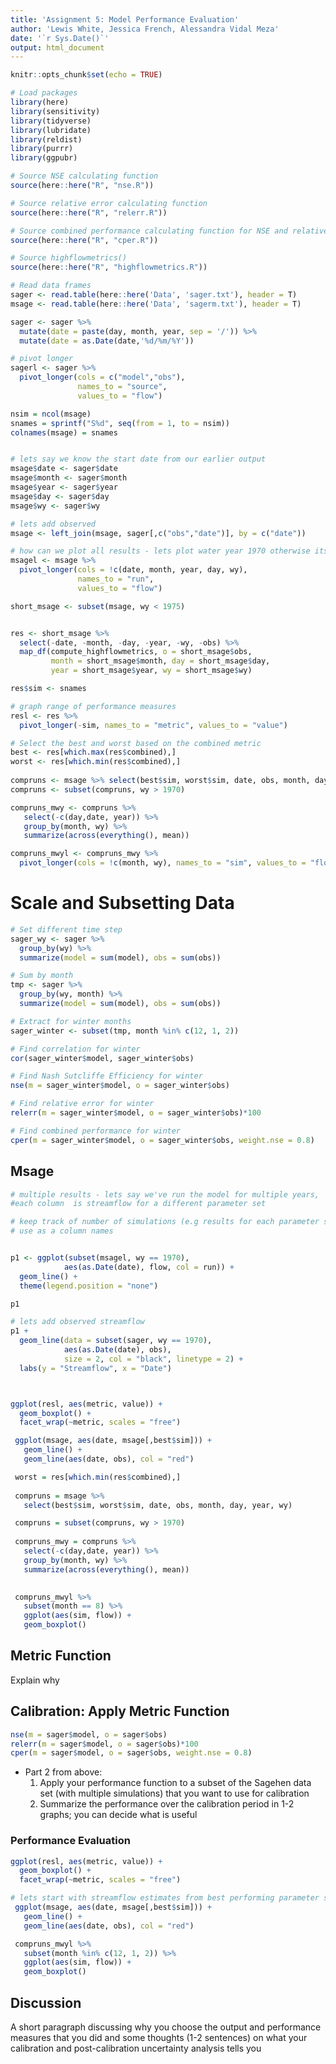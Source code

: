 ```yaml
---
title: 'Assignment 5: Model Performance Evaluation'
author: 'Lewis White, Jessica French, Alessandra Vidal Meza'
date: '`r Sys.Date()`'
output: html_document
---
```


```r
knitr::opts_chunk$set(echo = TRUE)

# Load packages
library(here)
library(sensitivity)
library(tidyverse)
library(lubridate)
library(reldist)
library(purrr)
library(ggpubr)

# Source NSE calculating function 
source(here::here("R", "nse.R"))

# Source relative error calculating function
source(here::here("R", "relerr.R"))

# Source combined performance calculating function for NSE and relative error with 50/50 weighting 
source(here::here("R", "cper.R"))

# Source highflowmetrics()
source(here::here("R", "highflowmetrics.R"))

# Read data frames
sager <- read.table(here::here('Data', 'sager.txt'), header = T)
msage <- read.table(here::here('Data', 'sagerm.txt'), header = T) 
```

```r
sager <- sager %>% 
  mutate(date = paste(day, month, year, sep = '/')) %>%
  mutate(date = as.Date(date,'%d/%m/%Y'))

# pivot longer
sagerl <- sager %>% 
  pivot_longer(cols = c("model","obs"),
               names_to = "source",
               values_to = "flow")
```

```r
nsim = ncol(msage)
snames = sprintf("S%d", seq(from = 1, to = nsim))
colnames(msage) = snames


# lets say we know the start date from our earlier output
msage$date <- sager$date
msage$month <- sager$month
msage$year <- sager$year
msage$day <- sager$day
msage$wy <- sager$wy

# lets add observed
msage <- left_join(msage, sager[,c("obs","date")], by = c("date"))

# how can we plot all results - lets plot water year 1970 otherwise its hard to see
msagel <- msage %>% 
  pivot_longer(cols = !c(date, month, year, day, wy), 
               names_to = "run", 
               values_to = "flow")

short_msage <- subset(msage, wy < 1975)


res <- short_msage %>% 
  select(-date, -month, -day, -year, -wy, -obs) %>%
  map_df(compute_highflowmetrics, o = short_msage$obs,
         month = short_msage$month, day = short_msage$day, 
         year = short_msage$year, wy = short_msage$wy)

res$sim <- snames

# graph range of performance measures
resl <- res %>% 
  pivot_longer(-sim, names_to = "metric", values_to = "value")

# Select the best and worst based on the combined metric
best <- res[which.max(res$combined),]
worst <- res[which.min(res$combined),]
 
compruns <- msage %>% select(best$sim, worst$sim, date, obs, month, day, year, wy)
compruns <- subset(compruns, wy > 1970)

compruns_mwy <- compruns %>% 
   select(-c(day,date, year)) %>% 
   group_by(month, wy) %>% 
   summarize(across(everything(), mean))

compruns_mwyl <- compruns_mwy %>% 
  pivot_longer(cols = !c(month, wy), names_to = "sim", values_to = "flow")
```

# Scale and Subsetting Data

```r
# Set different time step
sager_wy <- sager %>% 
  group_by(wy) %>% 
  summarize(model = sum(model), obs = sum(obs))

# Sum by month
tmp <- sager %>% 
  group_by(wy, month) %>% 
  summarize(model = sum(model), obs = sum(obs))
```

```r
# Extract for winter months
sager_winter <- subset(tmp, month %in% c(12, 1, 2))

# Find correlation for winter
cor(sager_winter$model, sager_winter$obs)

# Find Nash Sutcliffe Efficiency for winter
nse(m = sager_winter$model, o = sager_winter$obs)

# Find relative error for winter
relerr(m = sager_winter$model, o = sager_winter$obs)*100

# Find combined performance for winter
cper(m = sager_winter$model, o = sager_winter$obs, weight.nse = 0.8)
```

## Msage 

```r

# multiple results - lets say we've run the model for multiple years, 
#each column  is streamflow for a different parameter set

# keep track of number of simulations (e.g results for each parameter set) 
# use as a column names


p1 <- ggplot(subset(msagel, wy == 1970), 
            aes(as.Date(date), flow, col = run)) + 
  geom_line() + 
  theme(legend.position = "none")

p1

# lets add observed streamflow
p1 + 
  geom_line(data = subset(sager, wy == 1970), 
            aes(as.Date(date), obs), 
            size = 2, col = "black", linetype = 2) + 
  labs(y = "Streamflow", x = "Date")



ggplot(resl, aes(metric, value)) + 
  geom_boxplot() + 
  facet_wrap(~metric, scales = "free")

 ggplot(msage, aes(date, msage[,best$sim])) + 
   geom_line() + 
   geom_line(aes(date, obs), col = "red") 

 worst = res[which.min(res$combined),]
 
 compruns = msage %>%
   select(best$sim, worst$sim, date, obs, month, day, year, wy)

 compruns = subset(compruns, wy > 1970)
 
 compruns_mwy = compruns %>% 
   select(-c(day,date, year)) %>% 
   group_by(month, wy) %>% 
   summarize(across(everything(), mean))

 
 compruns_mwyl %>% 
   subset(month == 8) %>% 
   ggplot(aes(sim, flow)) + 
   geom_boxplot()
```

## Metric Function 
Explain why

## Calibration: Apply Metric Function 

```r
nse(m = sager$model, o = sager$obs)
relerr(m = sager$model, o = sager$obs)*100
cper(m = sager$model, o = sager$obs, weight.nse = 0.8)
```

  * Part 2 from above: 
    1. Apply your performance function to a subset of the Sagehen data set (with multiple simulations) that you want to use for calibration 
    2. Summarize the performance over the calibration period in 1-2 graphs; you can decide what is useful 

### Performance Evaluation

```r
ggplot(resl, aes(metric, value)) + 
  geom_boxplot() + 
  facet_wrap(~metric, scales = "free")
```

```r
# lets start with streamflow estimates from best performing parameter set
 ggplot(msage, aes(date, msage[,best$sim])) + 
   geom_line() + 
   geom_line(aes(date, obs), col = "red") 

```

```r
 compruns_mwyl %>% 
   subset(month %in% c(12, 1, 2)) %>% 
   ggplot(aes(sim, flow)) + 
   geom_boxplot()
```


## Discussion 
A short paragraph discussing why you choose the output and performance measures that you did and some thoughts (1-2 sentences) on what your calibration and post-calibration uncertainty analysis tells you

